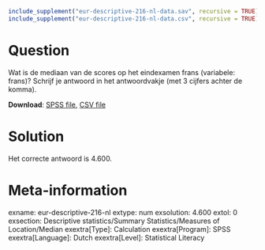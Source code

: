 ```r
include_supplement("eur-descriptive-216-nl-data.sav", recursive = TRUE)
include_supplement("eur-descriptive-216-nl-data.csv", recursive = TRUE)
```

Question
========
Wat is de mediaan van de scores op het eindexamen frans (variabele: frans)? Schrijf je antwoord in het antwoordvakje (met 3 cijfers achter de komma).

**Download**: [SPSS file](eur-descriptive-216-nl-data.sav), [CSV file](eur-descriptive-216-nl-data.csv)


Solution
========
Het correcte antwoord is 4.600.


Meta-information
================
exname: eur-descriptive-216-nl
extype: num
exsolution: 4.600
extol: 0
exsection: Descriptive statistics/Summary Statistics/Measures of Location/Median
exextra[Type]: Calculation
exextra[Program]: SPSS
exextra[Language]: Dutch
exextra[Level]: Statistical Literacy

